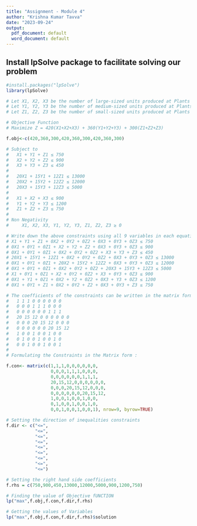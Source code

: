 ```yaml
---
title: "Assignment - Module 4"
author: "Krishna Kumar Tavva"
date: "2023-09-24"
output:
  pdf_document: default
  word_document: default
---
```


## Install lpSolve package to facilitate solving our problem

```r
#install.packages("lpSolve") 
library(lpSolve)
```

```r
# Let X1, X2, X3 be the number of large-sized units produced at Plants 1, 2, and 3, respectively, per day.
# Let Y1, Y2, Y3 be the number of medium-sized units produced at Plants 1, 2, and 3, respectively, per day.
# Let Z1, Z2, Z3 be the number of small-sized units produced at Plants 1, 2, and 3, respectively, per day.

# Objective Function
# Maximize Z = 420(X1+X2+X3) + 360(Y1+Y2+Y3) + 300(Z1+Z2+Z3)

f.obj<-c(420,360,300,420,360,300,420,360,300)

# Subject to
#   X1 + Y1 + Z1 ≤ 750
#   X2 + Y2 + Z2 ≤ 900
#   X3 + Y3 + Z3 ≤ 450
# 
#   20X1 + 15Y1 + 12Z1 ≤ 13000
#   20X2 + 15Y2 + 12Z2 ≤ 12000
#   20X3 + 15Y3 + 12Z3 ≤ 5000
# 
#   X1 + X2 + X3 ≤ 900
#   Y1 + Y2 + Y3 ≤ 1200
#   Z1 + Z2 + Z3 ≤ 750
#   
# Non Negativity
#     X1, X2, X3, Y1, Y2, Y3, Z1, Z2, Z3 ≥ 0

# Write down the above constraints using all 9 variables in each equation as follow:
# X1 + Y1 + Z1 + 0X2 + 0Y2 + 0Z2 + 0X3 + 0Y3 + 0Z3 ≤ 750
# 0X1 + 0Y1 + 0Z1 + X2 + Y2 + Z2 + 0X3 + 0Y3 + 0Z3 ≤ 900
# 0X1 + 0Y1 + 0Z1 + 0X2 + 0Y2 + 0Z2 + X3 + Y3 + Z3 ≤ 450
# 20X1 + 15Y1 + 12Z1 + 0X2 + 0Y2 + 0Z2 + 0X3 + 0Y3 + 0Z3 ≤ 13000
# 0X1 + 0Y1 + 0Z1 + 20X2 + 15Y2 + 12Z2 + 0X3 + 0Y3 + 0Z3 ≤ 12000
# 0X1 + 0Y1 + 0Z1 + 0X2 + 0Y2 + 0Z2 + 20X3 + 15Y3 + 12Z3 ≤ 5000
# X1 + 0Y1 + 0Z1 + X2 + 0Y2 + 0Z2 + X3 + 0Y3 + 0Z3 ≤ 900
# 0X1 + Y1 + 0Z1 + 0X2 + Y2 + 0Z2 + 0X3 + Y3 + 0Z3 ≤ 1200
# 0X1 + 0Y1 + Z1 + 0X2 + 0Y2 + Z2 + 0X3 + 0Y3 + Z3 ≤ 750

# The coefficients of the constraints can be written in the matrix form as
#   1 1 1 0 0 0 0 0 0
#   0 0 0 1 1 1 0 0 0
#   0 0 0 0 0 0 1 1 1
#   20 15 12 0 0 0 0 0 0
#   0 0 0 20 15 12 0 0 0
#   0 0 0 0 0 0 20 15 12
#   1 0 0 1 0 0 1 0 0
#   0 1 0 0 1 0 0 1 0
#   0 0 1 0 0 1 0 0 1
# 
# Formulating the Constraints in the Matrix form : 

f.con<- matrix(c(1,1,1,0,0,0,0,0,0,
                 0,0,0,1,1,1,0,0,0,
                 0,0,0,0,0,0,1,1,1,
                 20,15,12,0,0,0,0,0,0,
                 0,0,0,20,15,12,0,0,0,
                 0,0,0,0,0,0,20,15,12,
                 1,0,0,1,0,0,1,0,0,
                 0,1,0,0,1,0,0,1,0,
                 0,0,1,0,0,1,0,0,1), nrow=9, byrow=TRUE)

# Setting the direction of inequalities constraints
f.dir <- c("<=",
           "<=",
           "<=",
           "<=",
           "<=",
           "<=",
           "<=",
           "<=",
           "<=")

# Setting the right hand side coefficients
f.rhs = c(750,900,450,13000,12000,5000,900,1200,750)

# Finding the value of Objective fUNCTION
lp("max",f.obj,f.con,f.dir,f.rhs)

# Getting the values of Variables
lp("max",f.obj,f.con,f.dir,f.rhs)$solution
```

